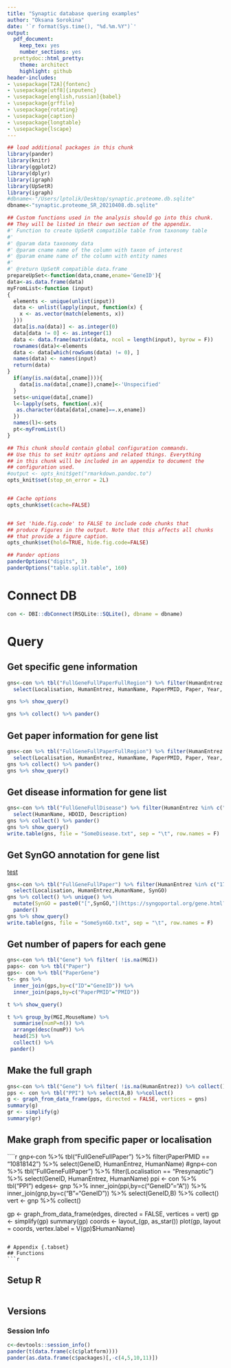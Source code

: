 ```yaml
---
title: "Synaptic database quering examples"
author: "Oksana Sorokina"
date: '`r format(Sys.time(), "%d.%m.%Y")`'
output:
  pdf_document:
    keep_tex: yes
    number_sections: yes
  prettydoc::html_pretty:
    theme: architect
    highlight: github
header-includes:
- \usepackage[T2A]{fontenc}
- \usepackage[utf8]{inputenc}
- \usepackage[english,russian]{babel}
- \usepackage{grffile}
- \usepackage{rotating}
- \usepackage{caption}
- \usepackage{longtable}
- \usepackage{lscape}
---
```

```r
## load additional packages in this chunk
library(pander)
library(knitr)
library(ggplot2)
library(dplyr)
library(igraph)
library(UpSetR)
library(igraph)
#dbname<-"/Users/lptolik/Desktop/synaptic.proteome.db.sqlite"
dbname<-"synaptic.proteome_SR_20210408.db.sqlite"

```
```r

## Custom functions used in the analysis should go into this chunk.
## They will be listed in their own section of the appendix.
#' Function to create UpSetR compatible table from taxonomy table
#'
#' @param data taxonomy data 
#' @param cname name of the column with taxon of interest
#' @param ename name of the column with entity names
#'
#' @return UpSetR compatible data.frame
prepareUpSet<-function(data,cname,ename='GeneID'){
data<-as.data.frame(data)
myFromList<-function (input) 
{
  elements <- unique(unlist(input))
  data <- unlist(lapply(input, function(x) {
    x <- as.vector(match(elements, x))
  }))
  data[is.na(data)] <- as.integer(0)
  data[data != 0] <- as.integer(1)
  data <- data.frame(matrix(data, ncol = length(input), byrow = F))
  rownames(data)<-elements
  data <- data[which(rowSums(data) != 0), ]
  names(data) <- names(input)
  return(data)
}
  if(any(is.na(data[,cname]))){
    data[is.na(data[,cname]),cname]<-'Unspecified'
  }
  sets<-unique(data[,cname])
  l<-lapply(sets, function(.x){ 
   as.character(data[data[,cname]==.x,ename])
  })
  names(l)<-sets
  pt<-myFromList(l)
}

```

```r
## This chunk should contain global configuration commands.
## Use this to set knitr options and related things. Everything
## in this chunk will be included in an appendix to document the
## configuration used.
#output <- opts_knit$get("rmarkdown.pandoc.to")
opts_knit$set(stop_on_error = 2L)


## Cache options
opts_chunk$set(cache=FALSE)


## Set 'hide.fig.code' to FALSE to include code chunks that
## produce Figures in the output. Note that this affects all chunks
## that provide a figure caption.
opts_chunk$set(hold=TRUE, hide.fig.code=FALSE)

## Pander options
panderOptions("digits", 3)
panderOptions("table.split.table", 160)

```
# Connect DB

```r
con <- DBI::dbConnect(RSQLite::SQLite(), dbname = dbname)

```
# Query
## Get specific gene information

```r
gns<-con %>% tbl("FullGeneFullPaperFullRegion") %>% filter(HumanEntrez == "1742") %>%
  select(Localisation, HumanEntrez, HumanName, PaperPMID, Paper, Year, BrainRegion)

gns %>% show_query()
```

```r
gns %>% collect() %>% pander()
```
## Get paper information for gene list

```r
gns<-con %>% tbl("FullGeneFullPaperFullRegion") %>% filter(HumanEntrez %in% c("4130","10458", "57554")) %>%
  select(Localisation, HumanEntrez, HumanName, PaperPMID, Paper, Year, BrainRegion)
gns %>% collect() %>% pander()
gns %>% show_query()
```

## Get disease information for gene list


```r
gns<-con %>% tbl("FullGeneFullDisease") %>% filter(HumanEntrez %in% c("4130","10458", "57554")) %>%
  select(HumanName, HDOID, Description)
gns %>% collect() %>% pander()
gns %>% show_query()
write.table(gns, file = "SomeDisease.txt", sep = "\t", row.names = F)
```

## Get SynGO annotation for gene list

[test](http://google.com)

```r
gns<-con %>% tbl("FullGeneFullPaper") %>% filter(HumanEntrez %in% c("1742","10458", "57554")) %>%
  select(Localisation, HumanEntrez,HumanName, SynGO)
gns %>% collect() %>% unique() %>%
  mutate(SynGO = paste0("[",SynGO,"](https://syngoportal.org/gene.html?",SynGO,")")) %>% 
  pander()
gns %>% show_query()
write.table(gns, file = "SomeSynGO.txt", sep = "\t", row.names = F)
```

## Get number of papers for each gene

```r
gns<-con %>% tbl("Gene") %>% filter( !is.na(MGI))
paps<- con %>% tbl("Paper")
gps<- con %>% tbl("PaperGene")
t<- gns %>% 
  inner_join(gps,by=c("ID"="GeneID")) %>% 
  inner_join(paps,by=c("PaperPMID"="PMID"))

t %>% show_query()
```

```r
t %>% group_by(MGI,MouseName) %>%
  summarise(numP=n()) %>% 
  arrange(desc(numP)) %>% 
  head(25) %>% 
  collect() %>%
 pander()
```
## Make the full graph

```r
gns<-con %>% tbl("Gene") %>% filter( !is.na(HumanEntrez)) %>% collect()
pps <- con %>% tbl("PPI") %>% select(A,B) %>%collect()
g <- graph_from_data_frame(pps, directed = FALSE, vertices = gns)
summary(g)
gr <- simplify(g)
summary(gr)
```

## Make graph from specific paper or localisation

````r
gnp<-con %>% tbl("FullGeneFullPaper") %>% filter(PaperPMID == "10818142") %>% select(GeneID, HumanEntrez, HumanName)
#gnp<-con %>% tbl("FullGeneFullPaper") %>% filter(Localisation == "Presynaptic") %>% select(GeneID, HumanEntrez, HumanName)
ppi <- con %>% tbl("PPI")
edges<- gnp %>% 
  inner_join(ppi,by=c("GeneID"="A")) %>% 
  inner_join(gnp,by=c("B"="GeneID")) %>% select(GeneID,B) %>% collect()
vert <- gnp %>% collect()

gp <- graph_from_data_frame(edges, directed = FALSE, vertices = vert)
gp <- simplify(gp)
summary(gp) 
coords <- layout_(gp, as_star())
plot(gp, layout = coords, vertex.label = V(gp)$HumanName)
```

# Appendix {.tabset}
## Functions
```r
```

## Setup R
```r
```

## Versions

### Session Info
```r
c<-devtools::session_info()
pander(t(data.frame(c(c$platform))))
pander(as.data.frame(c$packages)[,-c(4,5,10,11)])
```
